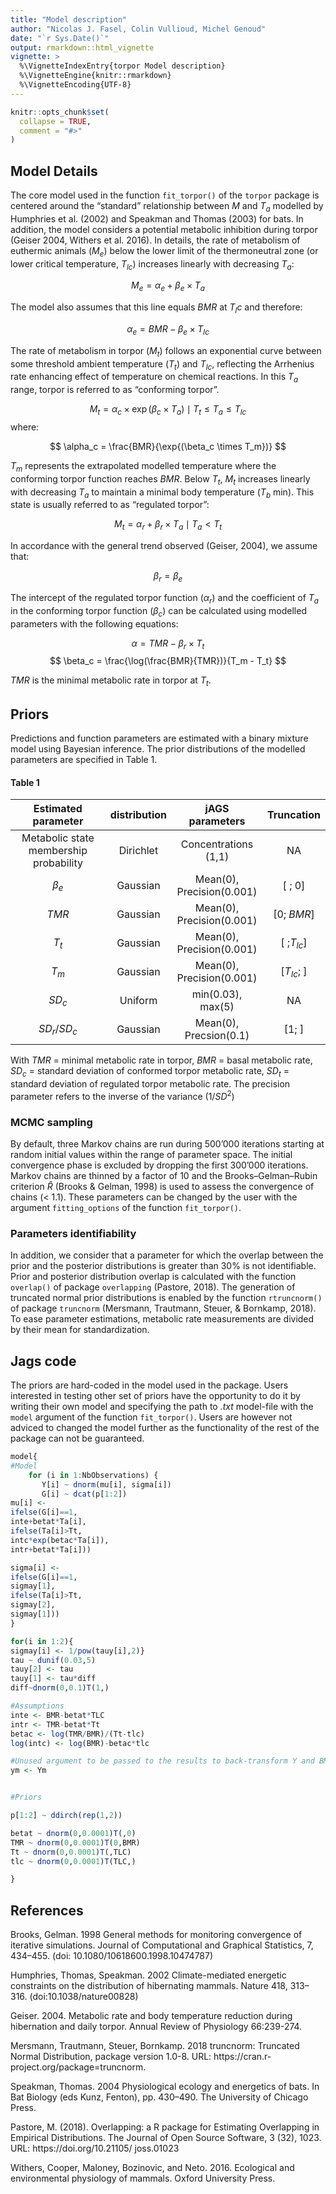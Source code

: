 ```yaml
---
title: "Model description"
author: "Nicolas J. Fasel, Colin Vullioud, Michel Genoud"
date: "`r Sys.Date()`"
output: rmarkdown::html_vignette
vignette: >
  %\VignetteIndexEntry{torpor Model description}
  %\VignetteEngine{knitr::rmarkdown}
  %\VignetteEncoding{UTF-8}
---
```


```r
knitr::opts_chunk$set(
  collapse = TRUE,
  comment = "#>"
)
```

## Model Details

The core model used in the function `fit_torpor()` of the `torpor` package is centered around the "standard" relationship between $M$ and $T_a$ modelled by Humphries et al. (2002) and Speakman and Thomas (2003) for bats. In addition, the model considers a potential metabolic inhibition during torpor (Geiser 2004, Withers et al. 2016). In details, the rate of metabolism of euthermic animals ($M_e$) below the lower limit of the thermoneutral zone (or lower critical temperature, $T_{lc}$) increases linearly with decreasing $T_a$:

$$ 
M_e =  \alpha_e + \beta_e \times T_a 
$$

The model also assumes that this line equals $BMR$ at $T_lc$ and therefore:

$$
\alpha_e = BMR - \beta_e \times T_{lc}
$$


The rate of metabolism in torpor ($M_t$) follows an exponential curve between some threshold ambient temperature ($T_t$) and $T_{lc}$, reflecting the Arrhenius rate enhancing effect of temperature on chemical reactions. In this $T_a$ range, torpor is referred to as "conforming torpor". 

$$
M_t = \alpha_c \times \exp(\beta_c \times T_a) \mid T_t \leq T_a \leq T_{lc}
$$
where: 

$$ 
\alpha_c = \frac{BMR}{\exp{(\beta_c \times T_m})}
$$

$T_m$ represents the extrapolated modelled temperature where the conforming torpor function reaches $BMR$. Below $T_t$, $M_t$ increases linearly with decreasing $T_a$ to maintain a minimal body temperature ($T_b$ min). This state is usually referred to as "regulated torpor": 

$$
M_t = \alpha_r + \beta_r \times T_a \mid T_a < T_t
$$

In accordance with the general trend observed (Geiser, 2004), we assume that:

$$
\beta_r = \beta_e
$$

The intercept of the regulated torpor function $(\alpha_r)$ and the coefficient of $T_a$ in the conforming torpor function $(\beta_c)$ can be calculated using modelled parameters with the following equations: 

$$
\alpha = TMR - \beta_r \times T_t
$$
$$
\beta_c = \frac{\log(\frac{BMR}{TMR})}{T_m - T_t}
$$

$TMR$ is the minimal metabolic rate in torpor at $T_t$. 


## Priors
Predictions and function parameters are estimated with a binary mixture model using Bayesian inference. The prior distributions of the modelled parameters are specified in Table 1.

#### Table 1
| Estimated parameter                  | distribution | jAGS parameters           | Truncation |
|:------------------------------------:|:------------:|:-------------------------:|:----------:|
|Metabolic state membership probability| Dirichlet    |Concentrations (1,1)       | NA         |
|$\beta_e$                             | Gaussian     |Mean(0), Precision(0.001)  | [ ; 0]     | 
|$TMR$                                 | Gaussian     |Mean(0), Precision(0.001)  | [0; $BMR$] |
|$T_t$                                 | Gaussian     |Mean(0), Precision(0.001)  |[ ;$T_{lc}$]|
|$T_m$                                 | Gaussian     |Mean(0), Precision(0.001)  |[$T_{lc}$; ]|
|$SD_c$                                | Uniform      |min(0.03), max(5)          | NA         |
|$SD_r/SD_c$                           | Gaussian     |Mean(0), Precsion(0.1)     |[1; ]       |  
With $TMR$ = minimal metabolic rate in torpor, $BMR$ = basal metabolic rate, $SD_c$ = standard deviation of conformed torpor metabolic rate, $SD_t$ = standard deviation of regulated torpor metabolic rate. The precision parameter refers to the inverse of the variance ($1 / SD^2$)


### MCMC sampling 
By default, three Markov chains are run during 500’000 iterations starting at random initial values within the range of parameter space. The initial convergence phase is excluded by dropping the first 300’000 iterations. Markov chains are thinned by a factor of 10 and the Brooks–Gelman–Rubin criterion $\hat{R}$ (Brooks & Gelman, 1998) is used to assess the convergence of chains (< 1.1). These parameters can be changed by the user with the argument `fitting_options` of the function `fit_torpor()`.   


### Parameters identifiability
In addition, we consider that a parameter for which the overlap between the prior and the posterior distributions is greater than 30% is not identifiable. Prior and posterior distribution overlap is calculated with the function `overlap()` of package `overlapping` (Pastore, 2018). The generation of truncated normal prior distributions is enabled by the function `rtruncnorm()` of package `truncnorm` (Mersmann, Trautmann, Steuer, & Bornkamp, 2018). To ease parameter estimations, metabolic rate measurements are divided by their mean for standardization. 

## Jags code
The priors are hard-coded in the model used in the package. 
Users interested in testing other set of priors have the opportunity to do it by
writing their own model and specifying the path to *.txt* model-file with the `model` 
argument of the function `fit_torpor()`. Users are however not adviced to changed 
the model further as the functionality of the rest of the package can not be 
guaranteed. 

```r
model{
#Model
    for (i in 1:NbObservations) {
       Y[i] ~ dnorm(mu[i], sigma[i])
       G[i] ~ dcat(p[1:2])
mu[i] <-
ifelse(G[i]==1,
inte+betat*Ta[i],
ifelse(Ta[i]>Tt,
intc*exp(betac*Ta[i]),
intr+betat*Ta[i]))

sigma[i] <-
ifelse(G[i]==1,
sigmay[1],
ifelse(Ta[i]>Tt,
sigmay[2],
sigmay[1]))
}

for(i in 1:2){
sigmay[i] <- 1/pow(tauy[i],2)}
tau ~ dunif(0.03,5)
tauy[2] <- tau
tauy[1] <- tau*diff
diff~dnorm(0,0.1)T(1,)

#Assumptions
inte <- BMR-betat*TLC
intr <- TMR-betat*Tt
betac <- log(TMR/BMR)/(Tt-tlc)
log(intc) <- log(BMR)-betac*tlc

#Unused argument to be passed to the results to back-transform Y and BMR
ym <- Ym


#Priors

p[1:2] ~ ddirch(rep(1,2))

betat ~ dnorm(0,0.0001)T(,0)
TMR ~ dnorm(0,0.0001)T(0,BMR)
Tt ~ dnorm(0,0.0001)T(,TLC)
tlc ~ dnorm(0,0.0001)T(TLC,)

}

```



## References


Brooks, Gelman. 1998 General methods for monitoring convergence of iterative simulations. Journal of Computational and Graphical Statistics, 7, 434–455. (doi: 10.1080/10618600.1998.10474787)

Humphries, Thomas, Speakman. 2002 Climate-mediated energetic constraints on the distribution of hibernating mammals. Nature 418, 313–316. (doi:10.1038/nature00828)

Geiser. 2004. Metabolic rate and body temperature reduction during hibernation and daily torpor. Annual Review of Physiology 66:239-274.

Mersmann, Trautmann, Steuer, Bornkamp. 2018 truncnorm: Truncated Normal Distribution, package version 1.0-8. URL: https://cran.r-project.org/package=truncnorm.

Speakman, Thomas. 2004 Physiological ecology and energetics of bats. In Bat Biology (eds Kunz, Fenton), pp. 430–490. The University of Chicago Press.

Pastore, M. (2018). Overlapping: a R package for Estimating Overlapping in Empirical Distributions.
The Journal of Open Source Software, 3 (32), 1023. URL: https://doi.org/10.21105/
joss.01023

Withers, Cooper, Maloney, Bozinovic, and Neto. 2016. Ecological and environmental physiology of mammals. Oxford University Press.
